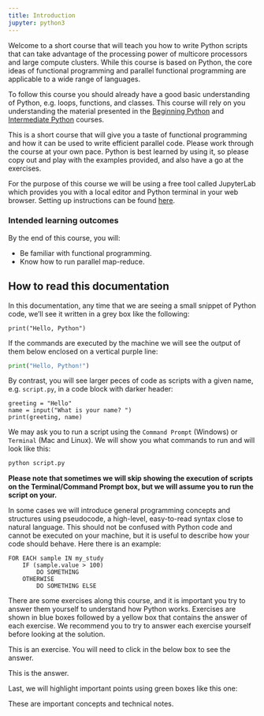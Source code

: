 ```yaml
---
title: Introduction
jupyter: python3
---
```



Welcome to a short course that will teach you how to write Python scripts that can take advantage of the processing power of multicore processors and large compute clusters. While this course is based on Python, the core ideas of functional programming and parallel functional programming are applicable to a wide range of languages.

To follow this course you should already have a good basic understanding of Python, e.g. loops, functions, and classes. This course will rely on you understanding the material presented in the [Beginning Python](https://bristol-training.github.io/beginning-python) and [Intermediate Python](https://bristol-training.github.io/intermediate-python) courses.

This is a short course that will give you a taste of functional programming and how it can be used to write efficient parallel code. Please work through the course at your own pace. Python is best learned by using it, so please copy out and play with the examples provided, and also have a go at the exercises.

For the purpose of this course we will be using a free tool called JupyterLab which provides you with a local editor and Python terminal in your web browser. Setting up instructions can be found [here]("pages/001-workspace-setup.qmd").


### Intended learning outcomes

By the end of this course, you will:

- Be familiar with functional programming.
- Know how to run parallel map-reduce.



## How to read this documentation

In this documentation, any time that we are seeing a small snippet of Python code, we'll see it written in a grey box like the following:

```.python
print("Hello, Python")
```

If the commands are executed by the machine we will see the output of them below enclosed on a vertical purple line:

```python
print("Hello, Python!")
```

By contrast, you will see larger peces of code as scripts with a given name, e.g. `script.py`, in a code block with darker header:

```.python
greeting = "Hello"
name = input("What is your name? ")
print(greeting, name)
```

We may ask you to run a script using the `Command Prompt` (Windows) or `Terminal` (Mac and Linux). We will show you what commands to run and will look like this:
```.bash
python script.py
```

**Please note that sometimes we will skip showing the execution of scripts on the Terminal/Command Prompt box, but we will assume you to run the script on your.**

In some cases we will introduce general programming concepts and structures using pseudocode, a high-level, easy-to-read syntax close to natural language. This should not be confused with Python code and cannot be executed on your machine, but it is useful to describe how your code should behave. Here there is an example:
```
FOR EACH sample IN my_study
    IF (sample.value > 100)
        DO SOMETHING
    OTHERWISE
        DO SOMETHING ELSE
```


There are some exercises along this course, and it is important you try to answer them yourself to understand how Python works. Exercises are shown in blue boxes followed by a yellow box that contains the answer of each exercise. We recommend you to try to answer each exercise yourself before looking at the solution. 

::: {#exampleN .callout-note icon=false title='Exercise'}
This is an exercise. You will need to click in the below box to see the answer.
:::

::: {#answerN .callout-caution icon=false title='Answer (click to open)' collapse="true"}
This is the answer.
:::

Last, we will highlight important points using green boxes like this one:

::: {#keypointsN .callout-tip icon=false title='Key points'}
These are important concepts and technical notes.
:::


